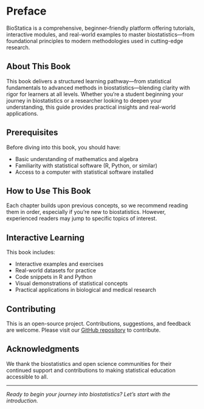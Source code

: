 # Preface {.unnumbered}

BioStatica is a comprehensive, beginner-friendly platform offering tutorials, interactive modules, and real-world examples to master biostatistics—from foundational principles to modern methodologies used in cutting-edge research.

## About This Book

This book delivers a structured learning pathway—from statistical fundamentals to advanced methods in biostatistics—blending clarity with rigor for learners at all levels. Whether you're a student beginning your journey in biostatistics or a researcher looking to deepen your understanding, this guide provides practical insights and real-world applications.

## Prerequisites

Before diving into this book, you should have:

- Basic understanding of mathematics and algebra
- Familiarity with statistical software (R, Python, or similar)
- Access to a computer with statistical software installed

## How to Use This Book

Each chapter builds upon previous concepts, so we recommend reading them in order, especially if you're new to biostatistics. However, experienced readers may jump to specific topics of interest.

## Interactive Learning

This book includes:

- Interactive examples and exercises
- Real-world datasets for practice
- Code snippets in R and Python
- Visual demonstrations of statistical concepts
- Practical applications in biological and medical research

## Contributing

This is an open-source project. Contributions, suggestions, and feedback are welcome. Please visit our [GitHub repository](https://github.com/PawanRamaMali/BioStatica) to contribute.

## Acknowledgments

We thank the biostatistics and open science communities for their continued support and contributions to making statistical education accessible to all.

---

*Ready to begin your journey into biostatistics? Let's start with the introduction.*